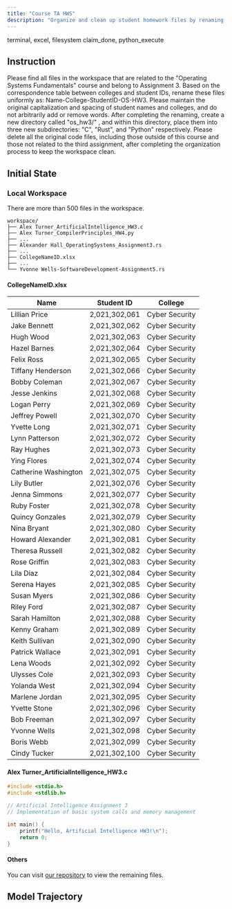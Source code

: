 ```yaml
---
title: "Course TA HWS"
description: "Organize and clean up student homework files by renaming, categorizing by programming language, and removing unrelated code to maintain a tidy workspace."
---
```


<Columns cols={2}>
  <Card title="MCP Server" icon="cloud">
    terminal, excel, filesystem
  </Card>
  <Card title="Local Tool" icon="terminal">
    claim_done, python_execute
  </Card>
</Columns>

## Instruction

Please find all files in the workspace that are related to the "Operating Systems Fundamentals" course and belong to Assignment 3. Based on the correspondence table between colleges and student IDs, rename these files uniformly as: Name-College-StudentID-OS-HW3. Please maintain the original capitalization and spacing of student names and colleges, and do not arbitrarily add or remove words. After completing the renaming, create a new directory called "os_hw3/" , and within this directory, place them into three new subdirectories: "C", "Rust", and "Python" respectively. Please delete all the original code files, including those outside of this course and those not related to the third assignment, after completing the organization process to keep the workspace clean.

## Initial State

### Local Workspace

There are more than 500 files in the workspace.

```
workspace/
├── Alex Turner_ArtificialIntelligence_HW3.c
├── Alex Turner_CompilerPrinciples_HW4.py
├── ...
├── Alexander Hall_OperatingSystems_Assignment3.rs
├── ...
├── CollegeNameID.xlsx
├── ...
└── Yvonne Wells-SoftwareDevelopment-Assignment5.rs
```

#### CollegeNameID.xlsx

| Name               | Student ID    | College        |
|--------------------|---------------|----------------|
| Lillian Price      | 2,021,302,061 | Cyber Security |
| Jake Bennett       | 2,021,302,062 | Cyber Security |
| Hugh Wood          | 2,021,302,063 | Cyber Security |
| Hazel Barnes       | 2,021,302,064 | Cyber Security |
| Felix Ross         | 2,021,302,065 | Cyber Security |
| Tiffany Henderson  | 2,021,302,066 | Cyber Security |
| Bobby Coleman      | 2,021,302,067 | Cyber Security |
| Jesse Jenkins      | 2,021,302,068 | Cyber Security |
| Logan Perry        | 2,021,302,069 | Cyber Security |
| Jeffrey Powell     | 2,021,302,070 | Cyber Security |
| Yvette Long        | 2,021,302,071 | Cyber Security |
| Lynn Patterson     | 2,021,302,072 | Cyber Security |
| Ray Hughes         | 2,021,302,073 | Cyber Security |
| Ying Flores        | 2,021,302,074 | Cyber Security |
| Catherine Washington | 2,021,302,075 | Cyber Security |
| Lily Butler        | 2,021,302,076 | Cyber Security |
| Jenna Simmons      | 2,021,302,077 | Cyber Security |
| Ruby Foster        | 2,021,302,078 | Cyber Security |
| Quincy Gonzales    | 2,021,302,079 | Cyber Security |
| Nina Bryant        | 2,021,302,080 | Cyber Security |
| Howard Alexander   | 2,021,302,081 | Cyber Security |
| Theresa Russell    | 2,021,302,082 | Cyber Security |
| Rose Griffin       | 2,021,302,083 | Cyber Security |
| Lila Diaz          | 2,021,302,084 | Cyber Security |
| Serena Hayes       | 2,021,302,085 | Cyber Security |
| Susan Myers        | 2,021,302,086 | Cyber Security |
| Riley Ford         | 2,021,302,087 | Cyber Security |
| Sarah Hamilton     | 2,021,302,088 | Cyber Security |
| Kenny Graham       | 2,021,302,089 | Cyber Security |
| Keith Sullivan     | 2,021,302,090 | Cyber Security |
| Patrick Wallace    | 2,021,302,091 | Cyber Security |
| Lena Woods         | 2,021,302,092 | Cyber Security |
| Ulysses Cole       | 2,021,302,093 | Cyber Security |
| Yolanda West       | 2,021,302,094 | Cyber Security |
| Marlene Jordan     | 2,021,302,095 | Cyber Security |
| Yvette Stone       | 2,021,302,096 | Cyber Security |
| Bob Freeman        | 2,021,302,097 | Cyber Security |
| Yvonne Wells       | 2,021,302,098 | Cyber Security |
| Boris Webb         | 2,021,302,099 | Cyber Security |
| Cindy Tucker       | 2,021,302,100 | Cyber Security |

#### Alex Turner_ArtificialIntelligence_HW3.c

```c
#include <stdio.h>
#include <stdlib.h>

// Artificial Intelligence Assignment 3
// Implementation of basic system calls and memory management

int main() {
    printf("Hello, Artificial Intelligence HW3!\n");
    return 0;
}
```

#### Others

You can visit [our repository](https://github.com/hkust-nlp/mcpbench_dev/tree/finalpool_dev/tasks/finalpool/courses-ta-hws/initial_workspace) to view the remaining files.

## Model Trajectory
